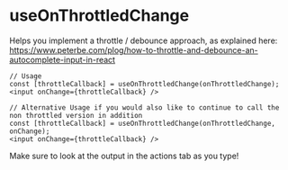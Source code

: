 
<Meta title="hooks/useOnThrottledChange" />

# useOnThrottledChange

Helps you implement a throttle / debounce approach, as explained here: 
https://www.peterbe.com/plog/how-to-throttle-and-debounce-an-autocomplete-input-in-react

```
// Usage
const [throttleCallback] = useOnThrottledChange(onThrottledChange);
<input onChange={throttleCallback} />

// Alternative Usage if you would also like to continue to call the non throttled version in addition
const [throttleCallback] = useOnThrottledChange(onThrottledChange, onChange);
<input onChange={throttleCallback} />
```

Make sure to look at the output in the actions tab as you type!

<Story name="primary">
  <Demo />
</Story>